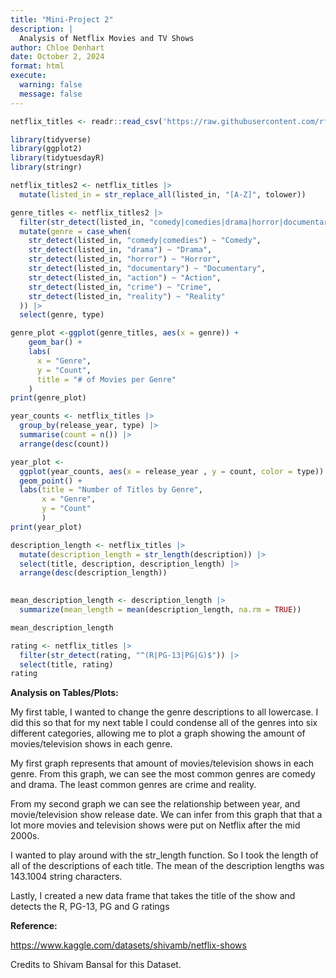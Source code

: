 ```yaml
---
title: "Mini-Project 2"
description: |
  Analysis of Netflix Movies and TV Shows
author: Chloe Denhart
date: October 2, 2024
format: html
execute: 
  warning: false
  message: false
---
```


```r
netflix_titles <- readr::read_csv('https://raw.githubusercontent.com/rfordatascience/tidytuesday/master/data/2021/2021-04-20/netflix_titles.csv')
```

```r
library(tidyverse)
library(ggplot2)
library(tidytuesdayR)
library(stringr)
```

```r
netflix_titles2 <- netflix_titles |>
  mutate(listed_in = str_replace_all(listed_in, "[A-Z]", tolower))
```

```r
genre_titles <- netflix_titles2 |>
  filter(str_detect(listed_in, "comedy|comedies|drama|horror|documentary|action|crime|reality")) |>
  mutate(genre = case_when(
    str_detect(listed_in, "comedy|comedies") ~ "Comedy",
    str_detect(listed_in, "drama") ~ "Drama",
    str_detect(listed_in, "horror") ~ "Horror",
    str_detect(listed_in, "documentary") ~ "Documentary",
    str_detect(listed_in, "action") ~ "Action",
    str_detect(listed_in, "crime") ~ "Crime",
    str_detect(listed_in, "reality") ~ "Reality"
  )) |>
  select(genre, type)

```

```r
genre_plot <-ggplot(genre_titles, aes(x = genre)) +
    geom_bar() +
    labs(
      x = "Genre",
      y = "Count",
      title = "# of Movies per Genre"
    )
print(genre_plot)
```

```r
year_counts <- netflix_titles |>
  group_by(release_year, type) |>
  summarise(count = n()) |>
  arrange(desc(count))

```

```r
year_plot <- 
  ggplot(year_counts, aes(x = release_year , y = count, color = type)) +
  geom_point() +
  labs(title = "Number of Titles by Genre", 
       x = "Genre", 
       y = "Count"
       )
print(year_plot)
```

```r
description_length <- netflix_titles |>
  mutate(description_length = str_length(description)) |>
  select(title, description, description_length) |>
  arrange(desc(description_length))
  
```

```r
mean_description_length <- description_length |>
  summarize(mean_length = mean(description_length, na.rm = TRUE))

mean_description_length
```

```r
rating <- netflix_titles |>
  filter(str_detect(rating, "^(R|PG-13|PG|G)$")) |>
  select(title, rating)
rating
```

**Analysis on Tables/Plots:**

My first table, I wanted to change the genre descriptions to all lowercase. I did this so that for my next table I could condense all of the genres into six different categories, allowing me to plot a graph showing the amount of movies/television shows in each genre.

My first graph represents that amount of movies/television shows in each genre. From this graph, we can see the most common genres are comedy and drama. The least common genres are crime and reality.

From my second graph we can see the relationship between year, and movie/television show release date. We can infer from this graph that that a lot more movies and television shows were put on Netflix after the mid 2000s.

I wanted to play around with the str_length function. So I took the length of all of the descriptions of each title. The mean of the description lengths was 143.1004 string characters.

Lastly, I created a new data frame that takes the title of the show and detects the R, PG-13, PG and G ratings

**Reference:**

<https://www.kaggle.com/datasets/shivamb/netflix-shows>

Credits to Shivam Bansal for this Dataset.
